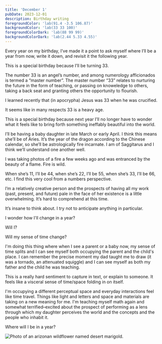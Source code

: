 ```yaml
---
title: 'December 1'
pubDate: 2023-12-01
description: Birthday writing
foregroundColor: 'lab(91.4 -3.5 106.87)'
backgroundColor: 'lab(33 33 100)'
foregroundColorDark: 'lab(88 99 99)'
backgroundColorDark: 'lab(2.44 5.33 4.55)'
---
```


Every year on my birthday, I've made it a point to ask myself where I’ll be a year from now, write it down, and revisit it the following year.

This is a special birthday because I’ll be turning 33. 

The number 33 is an angel’s number, and among numerology afficionados is termed a “master number”. The master number “33” relates to nurturing the future in the form of teaching, or passing on knoweledge to others, taking a back seat and granting others the opportunity to flourish.

I learned recently that (in apocrypha) Jesus was 33 when he was crucified.

It seems like in many respects 33 is a heavy age.

This is a special birthday because next year I’ll no longer have to wonder what it feels like to bring forth something ineffably beautiful into the world. 

I’ll be having a baby daughter in late March or early April. I think this means she’ll be of Aries. It’s the year of the dragon according to the Chinese calendar, so she’ll be astrologically fire incarnate. I am of Saggitarus and I think we’ll understand one another well.

I was taking photos of a fire a few weeks ago and was entranced by the beauty of a flame. Fire is wild.

When she’s 11, I’ll be 44, when she’s 22, I’ll be 55, when she’s 33, I’ll be 66, etc. I find this very cool from a numbers perspective.

I’m a relatively creative person and the prospects of having all my work (past, present, and future) pale in the face of her existence is a little overwhelming. It’s hard to comprehend at this time.

It’s insane to think about. I try not to anticipate anything in particular.

I wonder how I'll change in a year? 

Will I? 

Will my sense of time change?

I'm doing this thing where when I see a parent or a baby now, my sense of time splits and I can see myself both occupying the parent and the child's place. I can remember the precise moment my dad taught me to draw (it was a tornado, an attenuated squiggle) and I can see myself as both my father and the child he was teaching.

This is a really hard sentiment to capture in text, or explain to someone. It feels like a visceral sense of time/space folding in on itself.

I'm occupying a different perceptual space and everyday interactions feel like time travel. Things like light and letters and space and materials are taking on a new meaning for me. I'm teaching myself math again and somewhat terrified–excited about the prospect of performing as a lens through which my daughter perceives the world and the concepts and the people who inhabit it.

Where will I be in a year?

<Image src={Flower} alt="Photo of an arizonan wildflower named desert marigold."/>